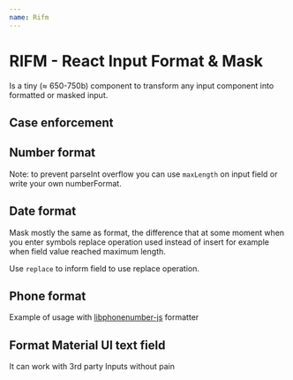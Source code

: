 ```yaml
---
name: Rifm
---
```


# RIFM - React Input Format & Mask

Is a tiny (≈ 650-750b) component to transform any input component
into formatted or masked input.


## Case enforcement

<EmbedCodesandbox
  title="istarkob/rifm: case-enforcement"
  href='github/istarkov/rifm/tree/master/pages/case-enforcement'
/>

## Number format

Note: to prevent parseInt overflow you can use `maxLength` on input field
or write your own numberFormat.

<EmbedCodesandbox
  title="istarkob/rifm: number-format"
  href='github/istarkov/rifm/tree/master/pages/number-format'
/>

## Date format

Mask mostly the same as format, the difference that at some moment
when you enter symbols replace operation used instead of insert
for example when field value reached maximum length.

Use `replace` to inform field to use replace operation.

<EmbedCodesandbox
  title="istarkob/rifm: date-format"
  href='github/istarkov/rifm/tree/master/pages/date-format'
/>

## Phone format

Example of usage with
[libphonenumber-js](https://github.com/catamphetamine/libphonenumber-js) formatter

<EmbedCodesandbox
  title="istarkob/rifm: phone-format"
  href='github/istarkov/rifm/tree/master/pages/phone-format'
/>

## Format Material UI text field

It can work with 3rd party Inputs without pain

<EmbedCodesandbox
  title="istarkob/rifm: material-ui"
  href='github/istarkov/rifm/tree/master/pages/material-ui'
/>
